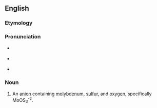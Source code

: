 ==English==

===Etymology===
{{af|en|oxy-|thio-|molybdate}}

===Pronunciation===
* {{a|GA}} {{IPA|en|/ɑksiθaɪoʊˈmɑlɪbdeɪt/}}
* {{a|RP}} {{IPA|en|/ɒksiθaɪəʊˈmɒlɪbdeɪt/}}
* {{hyph|en|oxy|thio|mol|yb|date}}

===Noun===
{{en-noun}}

# An [[anion]] containing [[molybdenum]], [[sulfur]], and [[oxygen]], specifically MoOS<sub>3</sub><sup>-2</sup>.